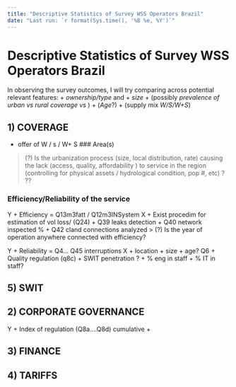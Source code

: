 ```yaml
---
title: "Descriptive Statistics of Survey WSS Operators Brazil"
date: "Last run: `r format(Sys.time(), '%B %e, %Y')`"
---
```


# Descriptive Statistics of Survey WSS Operators Brazil

In observing the survey outcomes, I will try comparing across potential relevant features:
	+ *ownership/type* and 
	+ *size* 
	+ (possibly *prevalence of urban vs rural coverage vs *)
	+ (*Age*?)
	+ (supply mix *W/S/W+S*)


## 1) COVERAGE

+ offer of W / s / W+ S 
### Area(s) 

> (?) Is the urbanization process (size, local distribution, rate) causing the lack (access, quality, affordability ) to service in the region (controlling for physical assets / hydrological condition, pop #,  etc) ? ??

### Efficiency/Reliability of the service

Y + Efficiency = Q13m3fatt / Q12m3INSystem
X + Exist procedim for estimation of vol loss/ (Q24)
	+ Q39 leaks detection
	+ Q40 network inspected %
	+ Q42 cland connections analyzed
> (?) Is the year of operation anywhere connected with efficiency?  

Y + Reliability = Q4... Q45 interruptions 
X + location 
	+ size 
	+ age? Q6
	+ Quality regulation (q8c)
	+ SWIT penetration ? 
	+ % eng in staff
	+ % IT in staff? 

## 5) SWIT
	



## 2) CORPORATE GOVERNANCE 

Y + Index of regulation (Q8a....Q8d) cumulative
	+ 

## 3) FINANCE 

## 4) TARIFFS



